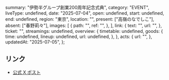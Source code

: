   summary: "伊勢半グループ創業200周年記念式典",
  category: "EVENT",
  liveType: undefined,
  date: "2025-07-04",
  open: undefined,
  start: undefined,
  end: undefined,
  region: "東京",
  location: "",
  present: ["高嶺のなでしこ"],
  absent: ["春野莉々"],
  images: [
    {
      path: "",
      ref: "",
    },
  ],
  link: {
    text: "",
    url: "",
  },
  ticket: "",
  streamings: undefined,
  overview: {
    timetable: undefined,
    goods: {
      time: undefined,
      lineup: undefined,
      url: undefined,
    },
  },
  acts: {
    url: "",
  },
  updatedAt: "2025-07-05",
};

## リンク

- [公式 X ポスト](https://x.com/takanenofficial/status/1941137444474417343)
